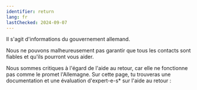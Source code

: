 ```yaml
---
identifier: return
lang: fr
lastChecked: 2024-09-07
---
```

Il s'agit d'informations du gouvernement allemand.

<ExternalShortLink identifier="return" />

Nous ne pouvons malheureusement pas garantir que tous les contacts sont fiables et qu'ils pourront vous aider.

Nous sommes critiques à l'égard de l'aide au retour, car elle ne fonctionne pas comme le promet l'Allemagne. Sur cette page, tu trouveras une documentation et une évaluation d'expert-e-s* sur l'aide au retour :

<ExternalShortLink identifier="return-watch" />

